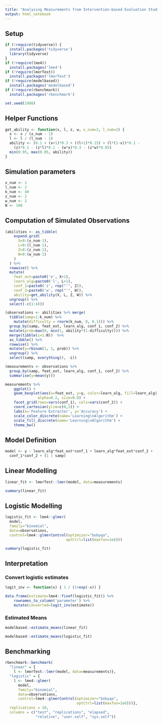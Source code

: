 ```yaml
---
title: "Analysing Measurements from Intervention-based Evaluation Studies"
output: html_notebook
---
```


## Setup

```r
if (!require(tidyverse)) {
  install.packages('tidyverse')
  library(tidyverse)
}
if (!require(lme4))
  install.packages('lme4')
if (!require(lmerTest))
  install.packages('lmerTest')
if (!require(modelbased))
  install.packages('modelbased')
if (!require(rbenchmark))
  install.packages('rbenchmark')
```

```r
set.seed(1986)
```

## Helper Functions

```r
get_ability <- function(x, l, z, w, x_num=2, l_num=2) {
  x <- x / (x_num - 1)
  l <- l / (l_num - 1)
  ability <- (0.1 + (x+1)*0.3 + ((l+1)*0.15) + (l*(1-x))*0.1 -
    (z)*0.1 - (z*l)*0.1 - (w*x)*0.3 - (z*w)*0.05)
  min(0.95, max(0.05, ability))
}
```

## Simulation parameters

```r
x_num <- 2
l_num <- 2
k_num <- 40
z_num <- 2
w_num <- 2
N <- 100
```

## Computation of Simulated Observations

```r
(abilities <- as_tibble(
    expand.grid(
      X=0:(x_num-1),
      L=0:(l_num-1),
      Z=0:(z_num-1),
      W=0:(w_num-1)
    )
  ) %>%
  rowwise() %>%
  mutate(
    feat_ext=paste0('e', X+1),
    learn_alg=paste0('l', L+1),
    conf_1=paste0('z', rep("'", Z)),
    conf_2=paste0('w', rep("'", W)),
    ability=get_ability(X, L, Z, W)) %>%
  ungroup() %>%
  select(-c(1:4)))


```

```r
(observations <- abilities %>% merge(
  tibble(samp=1:k_num) %>%
    mutate(difficulty = rnorm(k_num, 0, 0.1))) %>% 
  group_by(samp, feat_ext, learn_alg, conf_1, conf_2) %>%
  mutate(prob=max(0, min(1, ability*(1-difficulty)))) %>%
  merge(tibble(i=1:N))  %>%
  as_tibble() %>%
  rowwise() %>%
  mutate(y=rbinom(1, 1, prob)) %>%
  ungroup() %>%
  select(samp, everything(), -i))
```

```r
(measurements <- observations %>%
  group_by(samp, feat_ext, learn_alg, conf_1, conf_2) %>%
  summarise(y=mean(y)))
```

```r
measurements %>%
    ggplot() +
    geom_boxplot(aes(x=feat_ext, y=y, color=learn_alg, fill=learn_alg),
               alpha=0.2, size=0.8) +
    facet_grid(rows=vars(conf_1), cols=vars(conf_2)) +
    coord_cartesian(ylim=c(0,1)) +
    labs(x='Feature Extractor', y='Accuracy') +
    scale_color_discrete(name='Learning\nAlgorithm') +
    scale_fill_discrete(name='Learning\nAlgorithm') +
    theme_bw()
```

## Model Definition

```r
model <- y ~ learn_alg*feat_ext*conf_1 + learn_alg*feat_ext*conf_2 + 
  conf_1*conf_2 + (1 | samp)
```

## Linear Modelling

```r
linear_fit <- lmerTest::lmer(model, data=measurements)
```

```r
summary(linear_fit)
```

## Logistic Modelling

```r
logistic_fit <- lme4::glmer(
  model,
  family="binomial",
  data=observations,
  control=lme4::glmerControl(optimizer="bobyqa",
                            optCtrl=list(maxfun=1e6)))
```

```r
summary(logistic_fit)
```

## Interpretation

### Convert logistic estimates

```r
logit_inv <- function(x) { 1 / (1+exp(-x)) }
```

```r
data.frame(estimate=lme4::fixef(logistic_fit)) %>%
    rownames_to_column('parameter') %>%
    mutate(converted=logit_inv(estimate))
```

### Estimated Means

```r
modelbased::estimate_means(linear_fit)
```

```r
modelbased::estimate_means(logistic_fit)
```


## Benchmarking


```r
rbenchmark::benchmark(
  "linear" = {
    l <- lmerTest::lmer(model, data=measurements)},
  "logistic" = {
    l <- lme4::glmer(
      model,
      family="binomial",
      data=observations,
      control=lme4::glmerControl(optimizer="bobyqa",
                                 optCtrl=list(maxfun=1e6)))},
  replications = 10,
  columns = c("test", "replications", "elapsed",
              "relative", "user.self", "sys.self"))

```